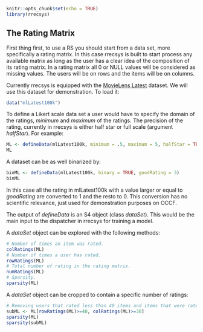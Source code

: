 <!--
%\VignetteEngine{knitr::knitr}
%\VignetteIndexEntry{1.1 A data set in rrecsys}
-->

```r
knitr::opts_chunk$set(echo = TRUE)
library(rrecsys)
```

## The Rating Matrix

First thing first, to use a RS you should start from a data set, more specifically a rating matrix. In this case rrecsys is built to start process any available matrix as long as the user has a clear idea of the composition of its rating matrix. In a rating matrix all 0 or NULL values will be considered as missing values. The users will be on rows and the items will be on columns. 

Currently rrecsys is equipped with the [MovieLens Latest](http://grouplens.org/datasets/movielens/latest/) dataset. We will use this dataset for demonstration. To load it:
```r
data("mlLatest100k")
```
To define a Likert scale data set a user would have to specify the domain of the ratings, _minimum_ and _maximum_ of the ratings. The precision of the rating, currently in rrecsys is either half star or full scale (argument _halfStar_). For example:
```r
ML <- defineData(mlLatest100k, minimum = .5, maximum = 5, halfStar = TRUE)
ML
```
A dataset can be as well binarized by:
```r
binML <- defineData(mlLatest100k, binary = TRUE, goodRating = 3)
binML
```
In this case all the rating in mlLatest100k with a value larger or equal to _goodRating_ are converted to 1 and the resto to 0. This conversion has no scientific relevance, just used for demonstration purposes on OCCF.

The output of _defineData_ is an S4 object (class _dataSet_). This would be the main input to the dispatcher in rrecsys for training a model.

A _dataSet_ object can be explored with the following methods:
```r
# Number of times an item was rated.
colRatings(ML)
# Number of times a user has rated.
rowRatings(ML)
# Total number of rating in the rating matrix.
numRatings(ML)
# Sparsity.
sparsity(ML)
```
A _dataSet_ object can be cropped to contain a specific number of ratings:
```r
# Removing users that rated less than 40 items and items that were rated less than 30 times.
subML <- ML[rowRatings(ML)>=40, colRatings(ML)>=30]
sparsity(ML)
sparsity(subML)
```
